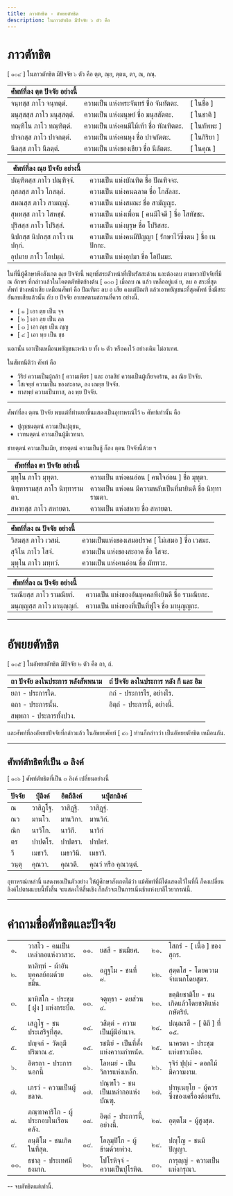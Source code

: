 ```yaml
---
title: ภาวตัทธิต - อัพยยตัทธิต
description: ในภาวตัทธิต มีปัจจัย ๖ ตัว คือ
---
```


# ภาวตัทธิต

[ ๑๐๔ ] ในภาวตัทธิต มีปัจจัย ๖ ตัว คือ ตฺต, ณฺย, ตฺตน, ตา, ณ, กณฺ.

| ศัพท์ที่ลง ตฺต ปัจจัย อย่างนี้ |                                         |              |
| ------------------------------ | --------------------------------------- | ------------ |
| จนฺทสฺส ภาโว จนฺทตฺตํ.         | ความเป็น แห่งพระจันทร์ ชื่อ จันทัตตะ.   | [ ในชื่อ ]   |
| มนุสฺสสฺส ภาโว มนุสฺสตฺตํ.     | ความเป็น แห่งมนุษย์ ชื่อ มนุสสัตตะ.     | [ ในชาติ ]   |
| ทณฺฑิโน ภาโว ทณฺฑิตฺตํ.        | ความเป็น แห่งคนมีไม้เท้า ชื่อ ทัณฑิตตะ. | [ ในทัพพะ ]  |
| ปาจกสฺส ภาโว ปาจกตฺตํ.         | ความเป็น แห่งคนหุง ชื่อ ปาจกัตตะ.       | [ ในกิริยา ] |
| นีลสฺส ภาโว นีลตฺตํ.           | ความเป็น แห่งของเขียว ชื่อ นีลัตตะ.     | [ ในคุณ ]    |

| ศัพท์ที่ลง ณฺย ปัจจัย อย่างนี้ |                                                         |
| ------------------------------ | ------------------------------------------------------- |
| ปณฺฑิตสฺส ภาโว ปณฺฑิจฺจํ.      | ความเป็น แห่งบัณฑิต ชื่อ ปัณฑิจจะ.                      |
| กุสลสฺส ภาโว โกสลฺลํ.          | ความเป็น แห่งคนฉลาด ชื่อ โกสัลละ.                       |
| สมณสฺส ภาโว สามญฺญํ.           | ความเป็น แห่งสมณะ ชื่อ สามัญญะ.                         |
| สุหทสฺส ภาโว โสหชฺชํ.          | ความเป็น แห่งเพื่อน [ คนมีใจดี ] ชื่อ โสหัชชะ.          |
| ปุริสสฺส ภาโว โปริสฺสํ.        | ความเป็น แห่งบุรุษ ชื่อ โปริสสะ.                        |
| นิปกสฺส นิปกสฺส ภาโว เนปกฺกํ.  | ความเป็น แห่งคนมีปัญญา [ รักษาไว้ซึ่งตน ] ชื่อ เนปักกะ. |
| อุปมาย ภาโว โอปมฺมํ.           | ความเป็น แห่งอุปมา ชื่อ โอปัมมะ.                        |

ในที่นี้ผู้ศึกษาพึงสังเกต ณฺย ปัจจัยนี้ พฤทธิ์สระตัวหน้าที่เป็นรัสสะล้วน และต้องลบ ตามพวกปัจจัยที่มี ณ อักษร ที่กล่าวแล้วในโคตตตัทธิตข้างต้น
[ ๑๐๓ ] เมื่อลบ ณ แล้ว เหลืออยู่แต่ ย, ลบ อ สระที่สุดศัพท์ ข้างหน้าเสีย เหมือนศัพท์ คือ ปัณฑิตะ ลบ อ เสีย คงแต่ปัณฑิ แล้วเอาพยัญชนะที่สุดศัพท์ ซึ่งมีสระอันลบเสียแล้วนั้น กับ ย ปัจจัย อาเทศตามสถานที่ควร อย่างนี้.

- [ ๑ ] เอา ตฺย เป็น จฺจ
- [ ๒ ] เอา ลฺย เป็น ลฺล
- [ ๓ ] เอา ณฺย เป็น ญฺญ
- [ ๔ ] เอา ทฺย เป็น ชฺช

นอกนั้น เอาเป็นเหมือนพยัญชนะหน้า ย ทั้ง ๒ ตัว หรือคงไว้ อย่างเดิม ไม่อาเทศ.

ในสัททนีติว่า ศัพท์ คือ

- วิริยํ ความเป็นผู้กล้า [ ความเพียร ] และ อาลสิยํ ความเป็นผู้เกียจคร้าน, ลง ณิย ปัจจัย.
- โสเจยฺยํ ความเป็น ของสะอาด, ลง เณยฺย ปัจจัย.
- ทาสพฺยํ ความเป็นทาส, ลง พฺย ปัจจัย.

---

ศัพท์ที่ลง ตฺตน ปัจจัย พบแต่ที่ท่านยกขึ้นแสดงเป็นอุทาหรณ์ไว้ ๒ ศัพท์เท่านั้น คือ

- ปุถุชฺชนตฺตนํ ความเป็นปุถุชน,
- เวทนตฺตนํ ความเป็นผู้มีเวทนา.

ชายตฺตนํ ความเป็นเมีย, ชารตฺตนํ ความเป็นชู้ ก็ลง ตฺตน ปัจจัยนี้ด้วย ฯ

| ศัพท์ที่ลง ตา ปัจจัย อย่างนี้  |                                                            |
| ------------------------------ | ---------------------------------------------------------- |
| มุทุโน ภาโว มุทุตา.            | ความเป็น แห่งคนอ่อน [ คนใจอ่อน ] ชื่อ มุทุตา.              |
| นิทฺทารามสฺส ภาโว นิทฺทารามตา. | ความเป็น แห่งคน มีความหลับเป็นที่มายินดี ชื่อ นิทฺทารามตา. |
| สหายสฺส ภาโว สหายตา.           | ความเป็น แห่งสหาย ชื่อ สหายตา.                             |

| ศัพท์ที่ลง ณ ปัจจัย อย่างนี้ |                                                 |
| ---------------------------- | ----------------------------------------------- |
| วิสมสฺส ภาโว เวสมํ.          | ความเป็นแห่งของเสมอปราศ [ ไม่เสมอ ] ชื่อ เวสมะ. |
| สุจิโน ภาโว โสจํ.            | ความเป็น แห่งของสะอาด ชื่อ โสจะ.                |
| มุทุโน ภาโว มทฺทวํ.          | ความเป็น แห่งคนอ่อน ชื่อ มัททวะ.                |

| ศัพท์ที่ลง ณ ปัจจัย อย่างนี้ |                                                 |
| ---------------------------- | ----------------------------------------------- |
| รมณียสฺส ภาโว รามณียกํ.      | ความเป็น แห่งของอันบุคคลพึงยินดี ชื่อ รามณียกะ. |
| มนุญฺญสฺส ภาโว มานุญฺญกํ.    | ความเป็น แห่งของที่เป็นที่ฟูใจ ชื่อ มานุญญกะ.   |

---

# อัพยยตัทธิต

[ ๑๐๕ ] ในอัพยยตัทธิต มีปัจจัย ๒ ตัว คือ ถา, ถํ.

| ถา ปัจจัย ลงในประการ หลังสัพพนาม | ถํ ปัจจัย ลงในประการ หลัง กึ และ อิม |
| -------------------------------- | ------------------------------------ |
| ยถา - ประการใด.                  | กถํ - ประการไร, อย่างไร.             |
| ตถา - ประการนั้น.                | อิตฺถํ - ประการนี้, อย่างนี้.        |
| สพฺพถา - ประการทั้งปวง.          |                                      |

และศัพท์ที่ลงอัพยยปัจจัยที่กล่าวแล้ว ในอัพยยศัพท์ [ ๙๐ ] ท่านก็กล่าวว่า เป็นอัพยยตัทธิต เหมือนกัน.

---

## ศัพท์ตัทธิตที่เป็น ๓ ลิงค์

[ ๑๐๖ ] ศัพท์ตัทธิตที่เป็น ๓ ลิงค์ เปลี่ยนอย่างนี้

| ปัจจัย | ปุํลิงค์  | อิตถีลิงค์ | นปุํสกลิงค์          |
| ------ | --------- | ---------- | -------------------- |
| ณ      | วาสิฏฺโฐ. | วาสิฏฺฐี.  | วาสิฏฺฐํ.            |
| ณว     | มานโว.    | มานวิกา.   | มานวิกํ.             |
| ณิก    | นาวิโก.   | นาวิกี.    | นาวิกํ               |
| ตร     | ปาปตโร.   | ปาปตรา.    | ปาปตรํ.              |
| วี     | เมธาวี.   | เมธาวินี.  | เมธาวิ.              |
| วนฺตุ  | คุณวา.    | คุณวตี.    | คุณวํ หรือ คุณวนฺตํ. |

อุทาหรณ์เหล่านี้ แสดงพอเป็นตัวอย่าง ให้ผู้ศึกษาสังเกตได้ว่า แม้ศัพท์ที่มีได้แสดงไว้ในที่นี้ ก็คงเปลี่ยนลิงค์ไปตามแบบนี้ทั้งสิ้น จะแสดงให้สิ้นเชิง ก็กลัวจะเป็นการเนิ่นช้าแห่งบาลีไวยากรณ์นี้.

---

# คำถามชื่อตัทธิตและปัจจัย

|     |                                      |     |                                     |     |                                               |
| --- | ------------------------------------ | --- | ----------------------------------- | --- | --------------------------------------------- |
| ๑.  | วาสโว - คนเป็นเหล่ากอแห่งวาสวะ.      | ๑๑. | ยสสี - ชนมียศ.                      | ๒๑. | โสกรํ - [ เนื้อ ] ของสุกร.                    |
| ๒.  | หาลิทฺทํ - ผ้าอันบุคคลย้อมด้วยขมิ้น. | ๑๒. | อฏฺฐโม - ชนที่ ๘.                   | ๒๒. | สุตฺตโส - โดยความจำแนกโดยสูตร.                |
| ๓.  | มาหิสโก - ประชุม [ ฝูง ] แห่งกระบือ. | ๑๓. | จตุทฺธา - ดยส่วน ๔.                 | ๒๓. | ขตฺติยชาติโย - ชนเกิดแล้วโดยชาติแห่งกษัตริย์. |
| ๔.  | เสฏฺโฐ - ชนประเสริฐที่สุด.           | ๑๔. | วสิตฺตํ - ความเป็นผู้มีอำนาจ.       | ๒๔. | ปณฺณรสี - [ ดิถี ] ที่ ๑๕.                    |
| ๕.  | ปญฺจกํ - วัตถุมีปริมาณ ๕.            | ๑๕. | รชนียํ - เป็นที่ตั้งแห่งความกำหนัด. | ๒๕. | นาครตา - ประชุมแห่งชาวเมือง.                  |
| ๖.  | อิตรถา - ประการนอกนี้                | ๑๖. | โลหมยํ - เป็นวิการแห่งเหล็ก.        | ๒๖. | รุจิรํ ปุปฺผํ - ดอกไม้ มีความงาม.             |
| ๗.  | เภรวํ - ความเป็นผู้ขลาด.             | ๑๗. | ปณฺฑโว - ชนเป็นเหล่ากอแห่งบัณฑุ.    | ๒๗. | ปาหุเนยฺโย - ผู้ควรซึ่งของเครื่องต้อนรับ.     |
| ๘.  | ภณฺฑาคาริโก - ผู้ประกอบในเรือนคลัง.  | ๑๘. | อิตฺถํ - ประการนี้, อย่างนี้.       | ๒๘. | อุตฺตโม - ผู้สูงสุด.                          |
| ๙.  | อนฺติโม - ชนเกิดในที่สุด.            | ๑๙. | โอลุมฺปิโก - ผู้ข้ามด้วยพ่วง.       | ๒๙. | ปญฺโญ - ชนมีปัญญา.                            |
| ๑๐. | ธชาลุ - ประเทศมีธงมาก.               | ๒๐. | โปโรหิจฺจํ - ความเป็นปุโรหิต.       | ๓๐. | การุญฺญํ - ความเป็นแห่งกรุณา.                 |

-- จบตัทธิตแต่เท่านี้.
